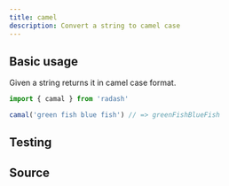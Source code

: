 ```yaml
---
title: camel
description: Convert a string to camel case
---
```



## Basic usage

Given a string returns it in camel case format.

```ts
import { camal } from 'radash'

camal('green fish blue fish') // => greenFishBlueFish
```

## Testing

<TestingLinkAndPreview module="string" func="camal" />

## Source

<SourceLinkAndPreview module="string" func="camal" />
